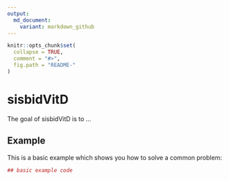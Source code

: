 ```yaml
---
output:
  md_document:
    variant: markdown_github
---
```


<!-- README.md is generated from README.Rmd. Please edit that file -->

```r
knitr::opts_chunk$set(
  collapse = TRUE,
  comment = "#>",
  fig.path = "README-"
)
```

# sisbidVitD

The goal of sisbidVitD is to ...

## Example

This is a basic example which shows you how to solve a common problem:

```r
## basic example code
```
